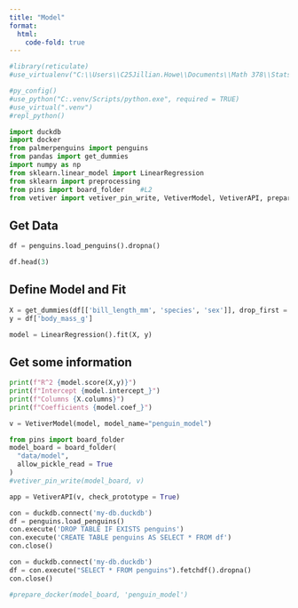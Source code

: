 ```yaml
---
title: "Model"
format:
  html:
    code-fold: true
---
```


```r

#library(reticulate)
#use_virtualenv("C:\\Users\\C25Jillian.Howe\\Documents\\Math 378\\Stats 378 Final Proh\\.\\venv\\Scripts\\activate")

#py_config()
#use_python("C:.venv/Scripts/python.exe", required = TRUE)
#use_virtual(".venv")
#repl_python()
```

```python
import duckdb
import docker
from palmerpenguins import penguins
from pandas import get_dummies
import numpy as np
from sklearn.linear_model import LinearRegression
from sklearn import preprocessing
from pins import board_folder    #L2
from vetiver import vetiver_pin_write, VetiverModel, VetiverAPI, prepare_docker #L2
```

## Get Data

```python
df = penguins.load_penguins().dropna()

df.head(3)
```

## Define Model and Fit

```python
X = get_dummies(df[['bill_length_mm', 'species', 'sex']], drop_first = True)
y = df['body_mass_g']

model = LinearRegression().fit(X, y)
```

## Get some information

```python
print(f"R^2 {model.score(X,y)}")
print(f"Intercept {model.intercept_}")
print(f"Columns {X.columns}")
print(f"Coefficients {model.coef_}")
```

```python
v = VetiverModel(model, model_name="penguin_model")

from pins import board_folder
model_board = board_folder(
  "data/model", 
  allow_pickle_read = True
)
#vetiver_pin_write(model_board, v)
```

```python
app = VetiverAPI(v, check_prototype = True)
```

```python

con = duckdb.connect('my-db.duckdb')
df = penguins.load_penguins()
con.execute('DROP TABLE IF EXISTS penguins')
con.execute('CREATE TABLE penguins AS SELECT * FROM df')
con.close()
```

```python
con = duckdb.connect('my-db.duckdb')
df = con.execute("SELECT * FROM penguins").fetchdf().dropna()
con.close()
```

```python
#prepare_docker(model_board, 'penguin_model')
```
